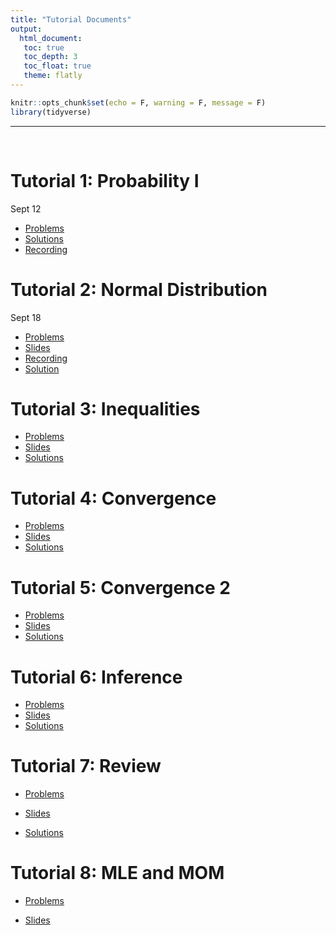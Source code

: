 ---
title: "Tutorial Documents"
output: 
  html_document:
   toc: true
   toc_depth: 3
   toc_float: true
   theme: flatly
---

```{r setup, include=FALSE}
knitr::opts_chunk$set(echo = F, warning = F, message = F)
library(tidyverse)
```

******


<br>

# Tutorial 1: Probability I 

Sept 12

* [Problems](https://drive.google.com/file/d/1e_9RM81e5hbpOA38mPHauCdPyex-30ZK/view?usp=sharing)
* [Solutions](https://drive.google.com/file/d/1vA2TELEEuQgoHrAdctwLIeWYMeBZwE2c/view?usp=sharing)
* [Recording](https://drive.google.com/file/d/1O9u52aw6GOmnAmQQzGgdSq66d9SenTDd/view?usp=sharing) 


# Tutorial 2: Normal Distribution 

Sept 18

* [Problems](https://drive.google.com/file/d/1qPYV7aAdA0zyXAq7SOqpCbZQrx-F8a2I/view?usp=sharing)
* [Slides](https://drive.google.com/file/d/1yFy7s1Y6xdYrVegFVjztiQWl-cdDPdFh/view?usp=sharing)
* [Recording](https://drive.google.com/file/d/1fnCUyGwCgCJSexbs7vYEFyfF7AQMEocX/view?usp=sharing)
* [Solution](https://drive.google.com/file/d/1-S8foAm1XkM_Zivpa7G67GV98UHCT0hh/view?usp=sharing)


# Tutorial 3: Inequalities

* [Problems](https://drive.google.com/file/d/1CgMK-aigr9YVOuKSdD2owRXiR1tJpNs-/view?usp=drive_link)
* [Slides](https://drive.google.com/file/d/1fspmRn7C0NAU-lpB62A7kG6Bs-g9JOjO/view?usp=drive_link)
* [Solutions](https://drive.google.com/file/d/1mv2F7bZq2mH8QprN07l2BgB0OKH6Lbb1/view?usp=sharing)


# Tutorial 4: Convergence

* [Problems](https://drive.google.com/file/d/1pFBMT0e2qKan-EhCdBRVP5u0uwMQF6w8/view?usp=sharing)
* [Slides](https://drive.google.com/file/d/1xz29gHcgw2YNEU8eWFqsUBIGAmnCbmhB/view?usp=sharing)
* [Solutions](https://drive.google.com/file/d/1e8PU3rD5QGCx64__NGtA5TW-aJO8gwLN/view?usp=sharing)


# Tutorial 5: Convergence 2

* [Problems](https://drive.google.com/file/d/1lMU5AFKJ2q44LPwNOO5MsO1VdeIkNxoo/view?usp=sharing)
* [Slides](https://drive.google.com/file/d/1CVuTUawzjdmntzhvJ9SK3Je9447W3SUc/view?usp=sharing)
* [Solutions](https://drive.google.com/file/d/1QgIyebk3hP-4pjwCUgVQ0FLWILRjNOeD/view?usp=sharing)

# Tutorial 6: Inference

* [Problems](https://drive.google.com/file/d/1VR3P3fUuPM-6jFQtOv_Sodxz6qUlqUTF/view?usp=sharing)
* [Slides](https://drive.google.com/file/d/1LmoRCcjXAxIYGUre8rt9sPaqyenlLmYE/view?usp=sharing)
* [Solutions](https://drive.google.com/file/d/1WkoGCJZAPS-eHE8vqXQofzsNRx7Y9gng/view?usp=sharing)


# Tutorial 7: Review

* [Problems](https://drive.google.com/file/d/1KlAejA2yr5GnPsHxGQ5cIseOnXI4cCM-/view?usp=sharing)

* [Slides](https://drive.google.com/file/d/1zIBip3EzWnpA4Inr92Yu4MJOLuoerRce/view?usp=sharing)

* [Solutions](https://drive.google.com/file/d/1GJyc7y1UCG4UnUC0l704vNFPAAEiVCa-/view?usp=sharing)

# Tutorial 8: MLE and MOM

* [Problems](https://drive.google.com/file/d/1CskQ_5QjJ9AiVZ9oMsTyE3B2dmt6z6R5/view?usp=sharing)

* [Slides](https://drive.google.com/file/d/178F7_zQd6uCeUKk_4em20w90V6liZhpX/view?usp=sharing)